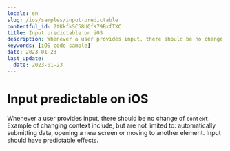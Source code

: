 ```yaml
---
locale: en
slug: /ios/samples/input-predictable
contentful_id: 2tKkfkSC58UQfK79BxfTXC
title: Input predictable on iOS
description: Whenever a user provides input, there should be no change of context.
keywords: [iOS code sample]
date: 2023-01-23
last_update:
  date: 2023-01-23
---
```


# Input predictable on iOS

Whenever a user provides input, there should be no change of `context`. Example of changing context include, but are not limited to: automatically submitting data, opening a new screen or moving to another element. Input should have predictable effects.

<CodeSample id="input-predictable" locale="en" platform="ios"/>
